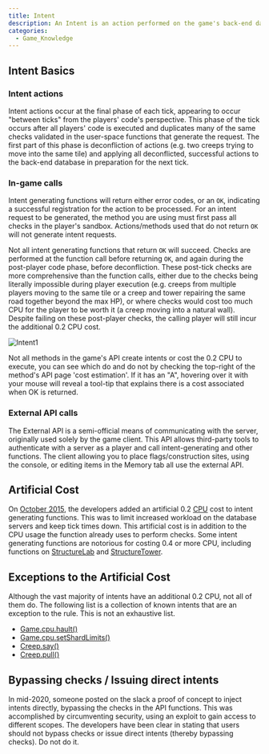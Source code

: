 ```yaml
---
title: Intent
description: An Intent is an action performed on the game's back-end database. These actions range from a creep moving from one position to another using creep.move() to executing Game.market.deal(). Intents can be generated by players calling in-game functions in the API or using the external API. "Intent" can refer to either the functions called to generate intent requests or the registered actions for the back-end to process. Most functions generating intents cost an additional 0.2 CPU cost if they do not return an error.
categories:
  - Game_Knowledge
---
```



## Intent Basics

### Intent actions

Intent actions occur at the final phase of each tick, appearing to occur "between ticks" from the players' code's perspective. This phase of the tick occurs after all players' code is executed and duplicates many of the same checks validated in the user-space functions that generate the request. The first part of this phase is deconfliction of actions (e.g. two creeps trying to move into the same tile) and applying all deconflicted, successful actions to the back-end database in preparation for the next tick.

### In-game calls

Intent generating functions will return either error codes, or an `OK`, indicating a successful registration for the action to be processed. For an intent request to be generated, the method you are using must first pass all checks in the player's sandbox. Actions/methods used that do not return `OK` will not generate intent requests.

Not all intent generating functions that return `OK` will succeed. Checks are performed at the function call before returning `OK`, and again during the post-player code phase, before deconfliction. These post-tick checks are more comprehensive than the function calls, either due to the checks being literally impossible during player execution (e.g. creeps from multiple players moving to the same tile or a creep and tower repairing the same road together beyond the max HP), or where checks would cost too much CPU for the player to be worth it (a creep moving into a natural wall). Despite failing on these post-player checks, the calling player will still incur the additional 0.2 CPU cost.

<Image src="/images/Intent1.jpg" alt="Intent1" float="right" />

Not all methods in the game's API create intents or cost the 0.2 CPU to execute, you can see which do and do not by checking the top-right of the method's API page 'cost estimation'. If it has an "A", hovering over it with your mouse will reveal a tool-tip that explains there is a cost associated when OK is returned.

### External API calls

The External API is a semi-official means of communicating with the server, originally used solely by the game client. This API allows third-party tools to authenticate with a server as a player and call intent-generating and other functions. The client allowing you to place flags/construction sites, using the console, or editing items in the Memory tab all use the external API.

## Artificial Cost

On [October 2015](https://blog.screeps.com/2015/10/Important-change-CPU-cost-of-API-methods%7C), the developers added an artificial 0.2 [CPU](/CPU) cost to intent generating functions. This was to limit increased workload on the database servers and keep tick times down. This artificial cost is in addition to the CPU usage the function already uses to perform checks. Some intent generating functions are notorious for costing 0.4 or more CPU, including functions on [StructureLab](/StructureLab) and [StructureTower](/StructureTower).

## Exceptions to the Artificial Cost

Although the vast majority of intents have an additional 0.2 CPU, not all of them do. The following list is a collection of known intents that are an exception to the rule. This is not an exhaustive list.

- [Game.cpu.hault()](https://docs.screeps.com/api/#Game.cpu.halt%7C)
- [Game.cpu.setShardLimits()](https://docs.screeps.com/api/#Game.cpu.setShardLimits%7C)
- [Creep.say()](https://docs.screeps.com/api/#Creep.say%7C)
- [Creep.pull()](https://docs.screeps.com/api/#Creep.pull%7C)

## Bypassing checks / Issuing direct intents

In mid-2020, someone posted on the slack a proof of concept to inject intents directly, bypassing the checks in the API functions. This was accomplished by circumventing security, using an exploit to gain access to different scopes. The developers have been clear in stating that users should not bypass checks or issue direct intents (thereby bypassing checks). Do not do it.
